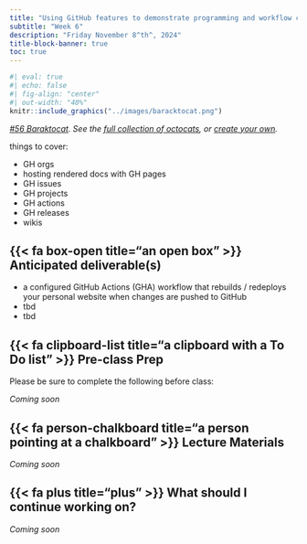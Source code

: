 ```yaml
---
title: "Using GitHub features to demonstrate programming and workflow competencies"
subtitle: "Week 6"
description: "Friday November 8^th^, 2024"
title-block-banner: true
toc: true
---
```


```r
#| eval: true
#| echo: false
#| fig-align: "center"
#| out-width: "40%"
knitr::include_graphics("../images/baracktocat.png")
```

::: {.center-text .gray-text}
*[#56 Baraktocat](https://octodex.github.com/baracktocat/). See the [full collection of octocats](https://octodex.github.com/), or [create your own](https://myoctocat.com/).*
:::

things to cover:

- GH orgs
- hosting rendered docs with GH pages
- GH issues
- GH projects
- GH actions
- GH releases
- wikis

## {{< fa box-open title="an open box" >}} Anticipated deliverable(s) {#anticipated-deliverables}

- a configured GitHub Actions (GHA) workflow that rebuilds / redeploys your personal website when changes are pushed to GitHub
- tbd
- tbd

## {{< fa clipboard-list title="a clipboard with a To Do list" >}} Pre-class Prep {#pre-class-prep}

Please be sure to complete the following before class:

*Coming soon*

## {{< fa person-chalkboard title="a person pointing at a chalkboard" >}} Lecture Materials {#lecture-materials}

*Coming soon*

<!-- ::: {.grid} -->

<!-- ::: {.g-col-12 .g-col-md-4} -->
<!-- ::: {.center-text} -->
<!-- [{{< fa file-lines title="A file with lines of text on it" >}} Create a GitHub Organization](https://docs.github.com/en/organizations/collaborating-with-groups-in-organizations/creating-a-new-organization-from-scratch){.btn role="button" target="_blank"}  -->
<!-- ::: -->
<!-- ::: -->

<!-- ::: -->

## {{< fa plus title="plus" >}} What should I continue working on? {#continue-working}

*Coming soon*